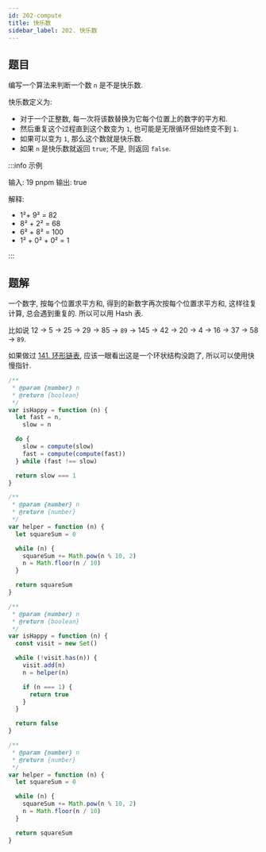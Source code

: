 ```yaml
---
id: 202-compute
title: 快乐数
sidebar_label: 202. 快乐数
---
```


## 题目

编写一个算法来判断一个数 `n` 是不是快乐数.

快乐数定义为:

- 对于一个正整数, 每一次将该数替换为它每个位置上的数字的平方和.
- 然后重复这个过程直到这个数变为 `1`, 也可能是无限循环但始终变不到 `1`.
- 如果可以变为 `1`, 那么这个数就是快乐数.
- 如果 `n` 是快乐数就返回 `true`; 不是, 则返回 `false`.

:::info 示例

输入: 19
pnpm
输出: true

解释:

- 1²+ 9² = 82
- 8² + 2² = 68
- 6² + 8² = 100
- 1² + 0² + 0² = 1

:::

## 题解

一个数字, 按每个位置求平方和, 得到的新数字再次按每个位置求平方和, 这样往复计算, 总会遇到重复的. 所以可以用 Hash 表.

比如说 12 -> 5 -> 25 -> 29 -> 85 -> `89` -> 145 -> 42 -> 20 -> 4 -> 16 -> 37 -> 58 -> `89`.


<Tabs>
  <TabItem value="JavaScript - 快慢指针" label="JavaScript - 快慢指针" default>

如果做过 [141. 环形链表](/leetcode/easy/141-has-cycle), 应该一眼看出这是一个环状结构没跑了, 所以可以使用快慢指针.

```ts
/**
 * @param {number} n
 * @return {boolean}
 */
var isHappy = function (n) {
  let fast = n,
    slow = n

  do {
    slow = compute(slow)
    fast = compute(compute(fast))
  } while (fast !== slow)

  return slow === 1
}

/**
 * @param {number} n
 * @return {number}
 */
var helper = function (n) {
  let squareSum = 0

  while (n) {
    squareSum += Math.pow(n % 10, 2)
    n = Math.floor(n / 10)
  }

  return squareSum
}
```

</TabItem>
<TabItem value="JavaScript - Hash Table" label="JavaScript - Hash Table">

```ts
/**
 * @param {number} n
 * @return {boolean}
 */
var isHappy = function (n) {
  const visit = new Set()

  while (!visit.has(n)) {
    visit.add(n)
    n = helper(n)

    if (n === 1) {
      return true
    }
  }

  return false
}

/**
 * @param {number} n
 * @return {number}
 */
var helper = function (n) {
  let squareSum = 0

  while (n) {
    squareSum += Math.pow(n % 10, 2)
    n = Math.floor(n / 10)
  }

  return squareSum
}
```

</TabItem>
</Tabs>
